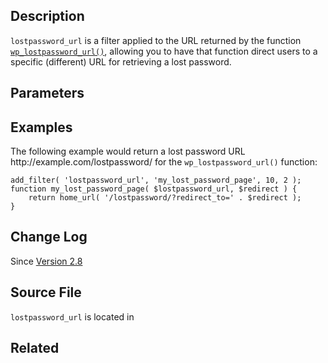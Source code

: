== Description ==

<tt>lostpassword_url</tt> is a filter applied to the URL returned by the function <tt>[[Function Reference/wp_lostpassword_url|wp_lostpassword_url()]]</tt>, allowing you to have that function direct users to a specific (different) URL for retrieving a lost password.

== Parameters ==

{{Parameter|$lostpassword_url|string|The URL for retrieving a lost password.|required}}
{{Parameter|$redirect|string|The path to redirect to.|optional}}

== Examples ==

The following example would return a lost password URL <nowiki>http://example.com/lostpassword/</nowiki> for the <tt>wp_lostpassword_url()</tt> function:
<pre>
add_filter( 'lostpassword_url', 'my_lost_password_page', 10, 2 );
function my_lost_password_page( $lostpassword_url, $redirect ) {
    return home_url( '/lostpassword/?redirect_to=' . $redirect );
}
</pre>

== Change Log ==

Since [[Version 2.8]]

== Source File ==

<tt>lostpassword_url</tt> is located in {{Trac|wp-includes/general-template.php}}

== Related ==
{{User Link Filters}}